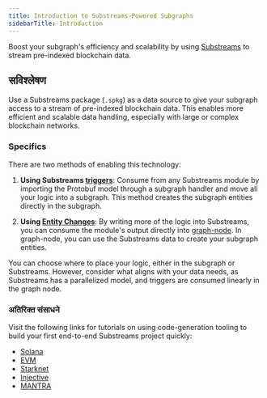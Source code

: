 ```yaml
---
title: Introduction to Substreams-Powered Subgraphs
sidebarTitle: Introduction
---
```


Boost your subgraph's efficiency and scalability by using [Substreams](/substreams/introduction/) to stream pre-indexed blockchain data.

## सविश्लेषण

Use a Substreams package (`.spkg`) as a data source to give your subgraph access to a stream of pre-indexed blockchain data. This enables more efficient and scalable data handling, especially with large or complex blockchain networks.

### Specifics

There are two methods of enabling this technology:

1. **Using Substreams [triggers](/sps/triggers/)**: Consume from any Substreams module by importing the Protobuf model through a subgraph handler and move all your logic into a subgraph. This method creates the subgraph entities directly in the subgraph.

2. **Using [Entity Changes](https://docs.substreams.dev/how-to-guides/sinks/subgraph/graph-out)**: By writing more of the logic into Substreams, you can consume the module's output directly into [graph-node](/indexing/tooling/graph-node/). In graph-node, you can use the Substreams data to create your subgraph entities.

You can choose where to place your logic, either in the subgraph or Substreams. However, consider what aligns with your data needs, as Substreams has a parallelized model, and triggers are consumed linearly in the graph node.

### अतिरिक्त संसाधने

Visit the following links for tutorials on using code-generation tooling to build your first end-to-end Substreams project quickly:

- [Solana](/substreams/developing/solana/transactions/)
- [EVM](https://docs.substreams.dev/tutorials/intro-to-tutorials/evm)
- [Starknet](https://docs.substreams.dev/tutorials/intro-to-tutorials/starknet)
- [Injective](https://docs.substreams.dev/tutorials/intro-to-tutorials/on-cosmos/injective)
- [MANTRA](https://docs.substreams.dev/tutorials/intro-to-tutorials/on-cosmos/mantra)
